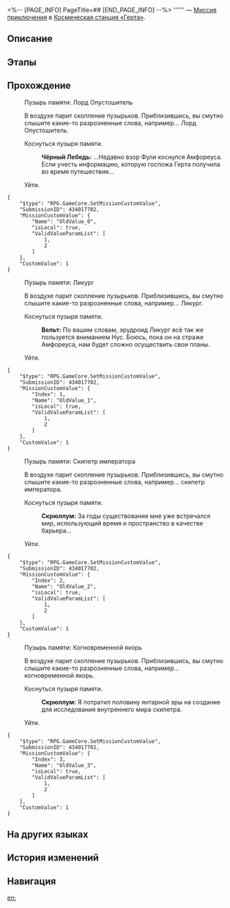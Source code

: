<%-- [PAGE_INFO]
PageTitle=##
[END_PAGE_INFO] --%>
{{Дополнить|Диалоги.}}
{{Миссия Инфобокс
|id              = 4340177
|Название        = 
|Изображение     = Миссия .png
|Тип             = Миссия приключения
|Событие         = 
|Глава           = 
|Условия         = Завершена [[Миссия Освоения]] «[[О рассвет, озари конец мира]]»
|Персонажи       = Вельт; Первопроходец; Скрюллум; Чёрный Лебедь
|СтартЛокация    = [[Космическая станция «Герта»]] — [[Изолированная зона]]
|Мир             = Космическая станция «Герта»
|Предыдущая      = 
|Следующая       = 
|Награды         = 
}}
'''''' — [[Миссия приключения]] в [[Космическая станция «Герта»]].

==Описание==
{{Описание|<!--официальное описание из Перекрёстка судеб-->}}

==Этапы==


==Прохождение==
{{Дополнить}}

:{{Диалог|Разговор}} Пузырь памяти: Лорд Опустошитель
:{{tx}}
:В воздухе парит скопление пузырьков. Приблизившись, вы смутно слышите какие-то разрозненные слова, например... Лорд Опустошитель.
:{{Диалог|Стрелка}} Коснуться пузыря памяти.
::'''Чёрный Лебедь:''' ...Недавно взор Фули коснулся Амфореуса. Если учесть информацию, которую госпожа Герта получила во время путешествия...
::{{tx}}
:{{Диалог|Выход}} Уйти.
<pre>{
	"$type": "RPG.GameCore.SetMissionCustomValue",
	"SubmissionID": 434017702,
	"MissionCustomValue": {
		"Name": "OldValue_0",
		"isLocal": true,
		"ValidValueParamList": [
			1,
			2
		]
	},
	"CustomValue": 1
}</pre>

:{{Диалог|Разговор}} Пузырь памяти: Ликург
:{{tx}}
:В воздухе парит скопление пузырьков. Приблизившись, вы смутно слышите какие-то разрозненные слова, например... Ликург.
:{{Диалог|Стрелка}} Коснуться пузыря памяти.
::'''Вельт:''' По вашим словам, эрудроид Ликург всё так же пользуется вниманием Нус. Боюсь, пока он на страже Амфореуса, нам будет сложно осуществить свои планы.
::{{tx}}
:{{Диалог|Выход}} Уйти.
<pre>{
	"$type": "RPG.GameCore.SetMissionCustomValue",
	"SubmissionID": 434017702,
	"MissionCustomValue": {
		"Index": 1,
		"Name": "OldValue_1",
		"isLocal": true,
		"ValidValueParamList": [
			1,
			2
		]
	},
	"CustomValue": 1
}</pre>

:{{Диалог|Разговор}} Пузырь памяти: Скипетр императора
:{{tx}}
:В воздухе парит скопление пузырьков. Приблизившись, вы смутно слышите какие-то разрозненные слова, например... скипетр императора.
:{{Диалог|Стрелка}} Коснуться пузыря памяти.
::'''Скрюллум:''' За годы существования мне уже встречался мир, использующий время и пространство в качестве барьера...
::{{tx}}
:{{Диалог|Выход}} Уйти.
<pre>{
	"$type": "RPG.GameCore.SetMissionCustomValue",
	"SubmissionID": 434017702,
	"MissionCustomValue": {
		"Index": 2,
		"Name": "OldValue_2",
		"isLocal": true,
		"ValidValueParamList": [
			1,
			2
		]
	},
	"CustomValue": 1
}</pre>

:{{Диалог|Разговор}} Пузырь памяти: Когновременной якорь
:{{tx}}
:В воздухе парит скопление пузырьков. Приблизившись, вы смутно слышите какие-то разрозненные слова, например... когновременной якорь.
:{{Диалог|Стрелка}} Коснуться пузыря памяти.
::'''Скрюллум:''' Я потратил половину янтарной эры на создание {{Цвет|Ключевой|nobold=1|когновременного якоря}} для исследования внутреннего мира скипетра.
::{{tx}}
:{{Диалог|Выход}} Уйти.
<pre>{
	"$type": "RPG.GameCore.SetMissionCustomValue",
	"SubmissionID": 434017702,
	"MissionCustomValue": {
		"Index": 3,
		"Name": "OldValue_3",
		"isLocal": true,
		"ValidValueParamList": [
			1,
			2
		]
	},
	"CustomValue": 1
}</pre>
{{Диалог Конец}}

==На других языках==
{{На других языках
|en   = 
|zhs  = 
|zht  = 
|ja   = 
|ko   = 
|es   = 
|fr   = 
|ru   = 
|th   = 
|vi   = 
|de   = 
|id   = 
|pt   = 
}}

==История изменений==
{{История изменений|3.5}}

==Навигация==
{{Миссия приключения Навбокс|Глава }}

[[en:]]
